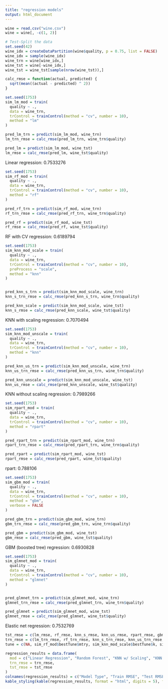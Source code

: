 ```yaml
---
title: "regression models"
output: html_document
---
```


```r
wine = read.csv("wine.csv")
wine = wine[, -c(1, 2)]
```

```r
# Test-Split the data
set.seed(42)
wine_idx = createDataPartition(wine$quality, p = 0.75, list = FALSE)
wine_idx = sample(wine_idx)
wine_trn = wine[wine_idx,]
wine_tst = wine[-wine_idx,]
wine_tst = wine_tst[sample(nrow(wine_tst)),]
```

```r
calc_rmse = function(actual, predicted) {
  sqrt(mean((actual - predicted) ^ 2))
}
```

```r
set.seed(1753)
sim_lm_mod = train(
  quality ~ .,
  data = wine_trn,
  trControl = trainControl(method = "cv", number = 10),
  method = "lm"
)

pred_lm_trn = predict(sim_lm_mod, wine_trn)
lm_trn_rmse = calc_rmse(pred_lm_trn, wine_trn$quality)

pred_lm = predict(sim_lm_mod, wine_tst)
lm_rmse = calc_rmse(pred_lm, wine_tst$quality)
```

Linear regression: 0.7533276

```r
set.seed(1753)
sim_rf_mod = train(
  quality ~ .,
  data = wine_trn,
  trControl = trainControl(method = "cv", number = 10),
  method = "rf"
)

pred_rf_trn = predict(sim_rf_mod, wine_trn)
rf_trn_rmse = calc_rmse(pred_rf_trn, wine_trn$quality)

pred_rf = predict(sim_rf_mod, wine_tst)
rf_rmse = calc_rmse(pred_rf, wine_tst$quality)
```

RF with CV regression: 0.6189794

```r
set.seed(1753)
sim_knn_mod_scale = train(
  quality ~ .,
  data = wine_trn,
  trControl = trainControl(method = "cv", number = 10),
  preProcess = "scale",
  method = "knn"
)


pred_knn_s_trn = predict(sim_knn_mod_scale, wine_trn)
knn_s_trn_rmse = calc_rmse(pred_knn_s_trn, wine_trn$quality)

pred_knn_scale = predict(sim_knn_mod_scale, wine_tst)
knn_s_rmse = calc_rmse(pred_knn_scale, wine_tst$quality)
```

KNN with scaling regression: 0.7070494

```r
set.seed(1753)
sim_knn_mod_unscale = train(
  quality ~ .,
  data = wine_trn,
  trControl = trainControl(method = "cv", number = 10),
  method = "knn"
)

pred_knn_us_trn = predict(sim_knn_mod_unscale, wine_trn)
knn_us_trn_rmse = calc_rmse(pred_knn_us_trn, wine_trn$quality)

pred_knn_unscale = predict(sim_knn_mod_unscale, wine_tst)
knn_us_rmse = calc_rmse(pred_knn_unscale, wine_tst$quality)
```

KNN without scaling regression: 0.7989266

```r
set.seed(1753)
sim_rpart_mod = train(
  quality ~ .,
  data = wine_trn,
  trControl = trainControl(method = "cv", number = 10),
  method = "rpart"
)

pred_rpart_trn = predict(sim_rpart_mod, wine_trn)
rpart_trn_rmse = calc_rmse(pred_rpart_trn, wine_trn$quality)

pred_rpart = predict(sim_rpart_mod, wine_tst)
rpart_rmse = calc_rmse(pred_rpart, wine_tst$quality)
```

rpart: 0.788106

```r
set.seed(1753)
sim_gbm_mod = train(
  quality ~ .,
  data = wine_trn,
  trControl = trainControl(method = "cv", number = 10),
  method = "gbm",
  verbose = FALSE
)

pred_gbm_trn = predict(sim_gbm_mod, wine_trn)
gbm_trn_rmse = calc_rmse(pred_gbm_trn, wine_trn$quality)

pred_gbm = predict(sim_gbm_mod, wine_tst)
gbm_rmse = calc_rmse(pred_gbm, wine_tst$quality)
```

GBM (boosted tree) regression: 0.6930828

```r
set.seed(1753)
sim_glmnet_mod = train(
  quality ~ .,
  data = wine_trn,
  trControl = trainControl(method = "cv", number = 10),
  method = "glmnet"
)


pred_glmnet_trn = predict(sim_glmnet_mod, wine_trn)
glmnet_trn_rmse = calc_rmse(pred_glmnet_trn, wine_trn$quality)

pred_glmnet = predict(sim_glmnet_mod, wine_tst)
glmnet_rmse = calc_rmse(pred_glmnet, wine_tst$quality)
```

Elastic net regression: 0.7532769

```r
tst_rmse = c(lm_rmse, rf_rmse, knn_s_rmse, knn_us_rmse, rpart_rmse, gbm_rmse, glmnet_rmse)
trn_rmse = c(lm_trn_rmse, rf_trn_rmse, knn_s_trn_rmse, knn_us_trn_rmse, rpart_trn_rmse, gbm_trn_rmse, glmnet_trn_rmse)
tune = c(NA, sim_rf_mod$bestTune$mtry, sim_knn_mod_scale$bestTune$k, sim_knn_mod_unscale$bestTune$k, sim_rpart_mod$bestTune$cp, sim_gbm_mod$bestTune$shrinkage, sim_glmnet_mod$bestTune$alpha)
```


```r
regression_results = data.frame(
  mod = c("Linear Regression", "Random Forest", "KNN w/ Scaling", "KNN w/o Scaling", "Tree", "Boosted Tree", "Elastic Net"),
  trn_rmse = trn_rmse,
  tst_rmse = tst_rmse
)
colnames(regression_results) = c("Model Type", "Train RMSE", "Test RMSE")
kable_styling(kable(regression_results, format = "html", digits = 5), full_width = FALSE)
```




